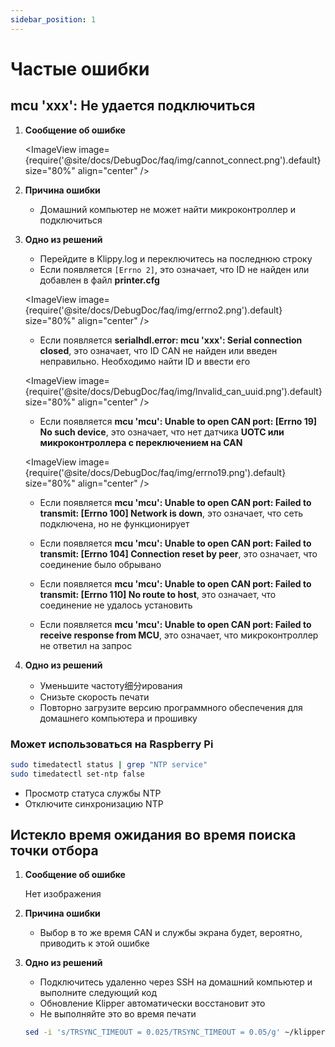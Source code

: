 ```yaml
---
sidebar_position: 1
---
```




# Частые ошибки


## mcu 'xxx': Не удается подключиться

1. **Сообщение об ошибке**

   <ImageView image={require('@site/docs/DebugDoc/faq/img/cannot_connect.png').default} size="80%" align="center" />

2. **Причина ошибки**

   * Домашний компьютер не может найти микроконтроллер и подключиться

3. **Одно из решений**

   * Перейдите в Klippy.log и переключитесь на последнюю строку
   * Если появляется `[Errno 2]`, это означает, что ID не найден или добавлен в файл **printer.cfg** 
  
   <ImageView image={require('@site/docs/DebugDoc/faq/img/errno2.png').default} size="80%" align="center" />

   * Если появляется **serialhdl.error: mcu 'xxx': Serial connection closed**, это означает, что ID CAN не найден или введен неправильно. Необходимо найти ID и ввести его

   <ImageView image={require('@site/docs/DebugDoc/faq/img/lnvalid_can_uuid.png').default} size="80%" align="center" />
 
   * Если появляется **mcu 'mcu': Unable to open CAN port: [Errno 19] No such device**, это означает, что нет датчика **UOTC или микроконтроллера с переключением на CAN**

   <ImageView image={require('@site/docs/DebugDoc/faq/img/errno19.png').default} size="80%" align="center" />

   * Если появляется **mcu 'mcu': Unable to open CAN port: Failed to transmit: [Errno 100] Network is down**, это означает, что сеть подключена, но не функционирует

   * Если появляется **mcu 'mcu': Unable to open CAN port: Failed to transmit: [Errno 104] Connection reset by peer**, это означает, что соединение было обрывано

   * Если появляется **mcu 'mcu': Unable to open CAN port: Failed to transmit: [Errno 110] No route to host**, это означает, что соединение не удалось установить

   * Если появляется **mcu 'mcu': Unable to open CAN port: Failed to receive response from MCU**, это означает, что микроконтроллер не ответил на запрос
   
1. **Одно из решений**

   * Уменьшите частоту细分ирования
   * Снизьте скорость печати
   * Повторно загрузите версию программного обеспечения для домашнего компьютера и прошивку

### Может использоваться на Raspberry Pi

   ```bash
   sudo timedatectl status | grep "NTP service" 
   sudo timedatectl set-ntp false
   ```

   * Просмотр статуса службы NTP
   * Отключите синхронизацию NTP

## Истекло время ожидания во время поиска точки отбора 

1. **Сообщение об ошибке**

   Нет изображения

2. **Причина ошибки**

   * Выбор в то же время CAN и службы экрана будет, вероятно, приводить к этой ошибке

3. **Одно из решений**

   * Подключитесь удаленно через SSH на домашний компьютер и выполните следующий код
   * Обновление Klipper автоматически восстановит это
   * Не выполняйте это во время печати
  
   ```bash
   sed -i 's/TRSYNC_TIMEOUT = 0.025/TRSYNC_TIMEOUT = 0.05/g' ~/klipper/klippy/mcu.py && sudo systemctl restart klipper
   ```